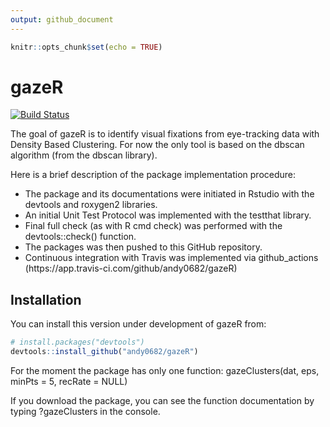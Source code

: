 ```yaml
---
output: github_document
---
```


```r
knitr::opts_chunk$set(echo = TRUE)
```

# gazeR

<!-- badges: start -->
[![Build Status](https://app.travis-ci.com/andy0682/gazeR.svg?branch=master)](https://app.travis-ci.com/andy0682/gazeR)
<!-- badges: end -->

The goal of gazeR is to identify visual fixations from eye-tracking data with Density Based Clustering.
For now the only tool is based on the dbscan algorithm (from the dbscan library).

Here is a brief description of the package implementation procedure:

* The package and its documentations were initiated in Rstudio with the devtools and roxygen2 libraries.
* An initial Unit Test Protocol was implemented with the testthat library.
* Final full check (as with R cmd check) was performed with the devtools::check() function.
* The packages was then pushed to this GitHub repository.
* Continuous integration with Travis was implemented via github_actions (https://app.travis-ci.com/github/andy0682/gazeR)

## Installation

You can install this version under development of gazeR from:
``` r
# install.packages("devtools")
devtools::install_github("andy0682/gazeR")
```
For the moment the package has only one function: gazeClusters(dat, eps, minPts = 5, recRate = NULL)

If you download the package, you can see the function documentation by typing ?gazeClusters in the console.
